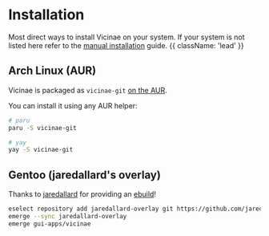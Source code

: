 # Installation

Most direct ways to install Vicinae on your system. If your system is not listed here refer to the [manual installation](/manual-install) guide. {{ className: 'lead' }}

## Arch Linux (AUR)

Vicinae is packaged as `vicinae-git` [on the AUR](https://aur.archlinux.org/packages/vicinae-git).

You can install it using any AUR helper:

```bash
# paru
paru -S vicinae-git

# yay
yay -S vicinae-git
```

## Gentoo (jaredallard's overlay)

Thanks to [jaredallard](https://github.com/jaredallard) for providing an [ebuild](https://github.com/jaredallard/overlay/tree/main/gui-apps/vicinae)!

```bash
eselect repository add jaredallard-overlay git https://github.com/jaredallard/overlay.git
emerge --sync jaredallard-overlay
emerge gui-apps/vicinae
```
